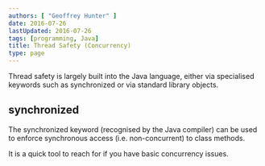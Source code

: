 ```yaml
---
authors: [ "Geoffrey Hunter" ]
date: 2016-07-26
lastUpdated: 2016-07-26
tags: [programming, Java]
title: Thread Safety (Concurrency)
type: page
---
```


<WarningIsNotes />

Thread safety is largely built into the Java language, either via specialised keywords such as synchronized or via standard library objects.

## synchronized

The synchronized keyword (recognised by the Java compiler) can be used to enforce synchronous access (i.e. non-concurrent) to class methods.

It is a quick tool to reach for if you have basic concurrency issues.
